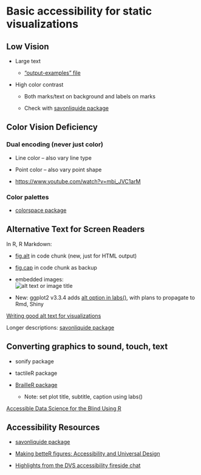 # Basic accessibility for static visualizations {#accessibility-for-visualizations}

## Low Vision

-   Large text

    -   ["output-examples" file](https://github.com/amzoss/RVis-2Day/blob/master/Day%201/templates/output-examples.md)

-   High color contrast

    -   Both marks/text on background and labels on marks

    -   Check with [savonliquide package](https://github.com/feddelegrand7/savonliquide)

## Color Vision Deficiency

### Dual encoding (never just color)

-   Line color -- also vary line type

-   Point color -- also vary point shape

-   <https://www.youtube.com/watch?v=mbi_JVC1arM>

### Color palettes

-   [colorspace package](http://colorspace.r-forge.r-project.org/index.html)

## Alternative Text for Screen Readers

In R, R Markdown:

-   [fig.alt](https://blog.rstudio.com/2021/04/20/knitr-fig-alt/) in code chunk (new, just for HTML output)

-   [fig.cap](https://bookdown.org/yihui/rmarkdown/r-code.html) in code chunk as backup

-   embedded images:\
    ![alt text or image title](path/to/image)

-   New: ggplot2 v3.3.4 adds [alt option in labs()](https://ggplot2.tidyverse.org/reference/labs.html), with plans to propagate to Rmd, Shiny

[Writing good alt text for visualizations](https://nightingaledvs.com/writing-alt-text-for-data-visualization/)

Longer descriptions: [savonliquide package](https://github.com/feddelegrand7/savonliquide)

## Converting graphics to sound, touch, text

-   sonify package

-   tactileR package

-   [BrailleR package](https://r-resources.massey.ac.nz/BrailleRInAction/GGPlot.html)

    -   Note: set plot title, subtitle, caption using labs()

[Accessible Data Science for the Blind Using R](https://jooyoungseo.com/post/ds4blind/)

## Accessibility Resources

-   [savonliquide package](https://github.com/feddelegrand7/savonliquide)

-   [Making betteR figures: Accessibility and Universal Design](https://bookdown.org/ybrandvain/Applied-Biostats/betteRfigs.html#accessibility-and-universal-design)

-   [Highlights from the DVS accessibility fireside chat](https://nightingaledvs.com/highlights-from-the-dvs-accessibility-fireside-chat/)
